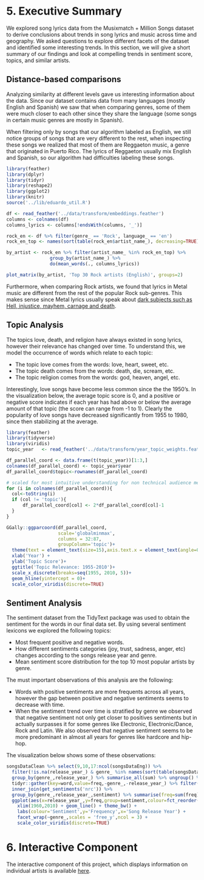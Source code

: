# 5. Executive Summary

We explored song lyrics data from the Musixmatch + Million Songs dataset to derive conclusions about trends in song lyrics and music across time and geography. We asked questions to explore different facets of the dataset and identified some interesting trends. In this section, we will give a short summary of our findings and look at compelling trends in sentiment score, topics, and similar artists.  

## Distance-based comparisons

Analyzing similarity at different levels gave us interesting information about the data. Since our dataset contains data from many languages (mostly English and Spanish) we saw that when comparing genres, some of them were much closer to each other since they share the language (some songs in certain music genres are mostly in Spanish).

When filtering only by songs that our algorithm labeled as English, we still notice groups of songs that are very different to the rest, when inspecting these songs we realized that most of them are Reggaeton music, a genre that originated in Puerto Rico. The lyrics of Reggaeton usually mix English and Spanish, so our algorithm had difficulties labeling these songs.

```r
library(feather)
library(dplyr)
library(tidyr)
library(reshape2)
library(ggplot2)
library(knitr)
source('../lib/eduardo_util.R')

df <- read_feather('../data/transform/embeddings.feather')
columns <- colnames(df)
columns_lyrics <- columns[!endsWith(columns, '_')]

rock_en <- df %>% filter(genre_ == 'Rock', language_ == 'en')
rock_en_top <- names(sort(table(rock_en$artist_name_), decreasing=TRUE)[1:30])

by_artist <- rock_en %>% filter(artist_name_ %in% rock_en_top) %>%
                group_by(artist_name_) %>%
                do(mean_words(., columns_lyrics))

plot_matrix(by_artist, 'Top 30 Rock artists (English)', groups=2)
```

Furthermore, when comparing Rock artists, we found that lyrics in Metal music are different from the rest of the popular Rock sub-genres. This makes sense since Metal lyrics usually speak about [dark subjects such as Hell, injustice, mayhem, carnage and death](https://en.wikipedia.org/wiki/Heavy_metal_lyrics).

## Topic Analysis

The topics love, death, and religion have always existed in song lyrics, however their relevance has changed over time. To understand this, we model the occurrence of words which relate to each topic:

* The topic love comes from the words: love, heart, sweet, etc.
* The topic death comes from the words: death, die, scream, etc.
* The topic religion comes from the words: god, heaven, angel, etc.

Interestingly, love songs have become less common since the the 1950's. In the visualization below, the average topic score is 0, and a positive or negative score indicates if each year has had above or below the average amount of that topic (the score can range from -1 to 1). Clearly the popularity of love songs have decreased significantly from 1955 to 1980, since then stabilizing at the average.

```r
library(feather)
library(tidyverse)
library(viridis)
topic_year   <- read_feather('../data/transform/year_topic_weights.feather')

df_parallel_coord <- data.frame(t(topic_year))[1:3,]
colnames(df_parallel_coord) <- topic_year$year
df_parallel_coord$topic<-rownames(df_parallel_coord)

# scaled for most intuitive understanding for non technical audience mean is 0, max is +1, min is -1
for (i in colnames(df_parallel_coord)){
  col<-toString(i)
  if (col != 'topic'){
      df_parallel_coord[col] <- 2*df_parallel_coord[col]-1
  }
}

GGally::ggparcoord(df_parallel_coord,
                   scale='globalminmax',
                   columns = 32:87,
                   groupColumn='topic')+
  theme(text = element_text(size=15),axis.text.x = element_text(angle=0, hjust=0.5))+
  xlab('Year') +
  ylab('Topic Score')+
  ggtitle('Topic Relevance: 1955-2010')+
  scale_x_discrete(breaks=seq(1955, 2010, 5))+
  geom_hline(yintercept = 0)+
  scale_color_viridis(discrete=TRUE)
```

## Sentiment Analysis

The sentiment dataset from the TidyText package was used to obtain the sentiment for the words in our final data set. By using several sentiment lexicons we explored the following topics:

* Most frequent positive and negative words. 
* How different sentiments categories (joy, trust, sadness, anger, etc) changes according to the songs release year and genre.
* Mean sentiment score distribution for the top 10 most popular artists by genre.

The must important observations of this analysis are the following:

* Words with positive sentiments are more frequents across all years, however the gap between positive and negative sentiments seems to decrease with time.
* When the sentiment trend over time is stratified by genre we observed that negative sentiment not only get closer to positives sentiments but in actually surpasses it for some genres like Electronic, Electronic/Dance, Rock and Latin. We also observed that negative sentiment seems to be more predominant in almost all years for genres like hardcore and hip-hop.

The visualization below shows some of these observations:

```r
songsDataClean %>% select(9,10,17:ncol(songsDataEng)) %>% 
  filter(!is.na(release_year_) & genre_ %in% names(sort(table(songsDataClean$genre_),decreasing = TRUE)[1:15])) %>% 
  group_by(genre_,release_year_) %>% summarise_all(sum) %>% ungroup() %>%
  tidyr::gather(key=word,value=freq,-genre_,-release_year_) %>% filter(freq>0) %>%
  inner_join(get_sentiments('nrc')) %>%
  group_by(genre_,release_year_,sentiment) %>% summarise(freq=sum(freq)) %>%
  ggplot(aes(x=release_year_,y=freq,group=sentiment,colour=fct_reorder(sentiment,freq,.desc = TRUE))) + 
    xlim(1960,2010) + geom_line() + theme_bw() +
    labs(colour='Sentiment',y='Frequency',x='Song Release Year') +
    facet_wrap(~genre_,scales = 'free_y',ncol = 3) +
    scale_color_viridis(discrete=TRUE)
```

# 6. Interactive Component

The interactive component of this project, which displays information on individual artists is available [here](http://bl.ocks.org/valmikkpatel/raw/450a721204f0f3788133c045f700278f/).
